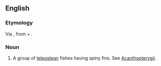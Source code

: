 ==English==

===Etymology===
Via {{etyl|NL.|en}}, from {{etyl|grc|en}} {{term|ἄκανθα||tr=akantha|thorn|lang=grc}} + {{term|πτερύγιον||tr=pterugion|wing, fin|lang=grc}}.

===Noun===
{{en-noun|-}} {{g|p}}

# {{context|zoology|lang=en}} A group of [[teleostean]] fishes having spiny fins. See [[Acanthopterygii]].